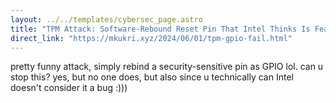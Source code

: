 ```yaml
---
layout: ../../templates/cybersec_page.astro
title: "TPM Attack: Software-Rebound Reset Pin That Intel Thinks Is Feature, Not Bug"
direct_link: "https://mkukri.xyz/2024/06/01/tpm-gpio-fail.html"
---
```


pretty funny attack, simply rebind a security-sensitive pin as GPIO lol. can u stop this? yes, but no one does, but also since u technically can Intel doesn't consider it a bug :)))